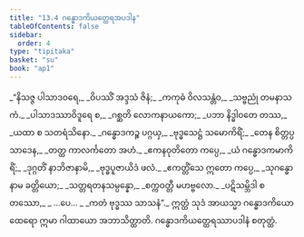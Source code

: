 ```yaml
---
title: "13.4 ဂန္ဓောဒကိယတ္ထေရအပဒါန"
tableOfContents: false
sidebar:
  order: 4
type: "tipitaka"
basket: "su"
book: "ap1"
---
```



<DynamicBreadcrumb />

<Division number="35" book="ap1" e="ch" v="20" p="173">

<Paragraph number="2094" type="verses" book="ap1">
_“နိသဇ္ဇ ပါသာဒဝရေ,_  
_ဝိပဿိံ အဒ္ဒသံ ဇိနံ;_  
_ကကုဓံ ဝိလသန္တံဝ,_  
_သဗ္ဗညုံ တမနာသကံ._  

</Paragraph>

</Division>
<Division number="36" book="ap1" e="ch" v="20" p="173">

<Paragraph number="2095" type="verses" book="ap1">
_ပါသာဒဿာဝိဒူရေ စ,_  
_ဂစ္ဆတိ လောကနာယကော;_  
_ပဘာ နိဒ္ဓါဝတေ တဿ,_  
_ယထာ စ သတရံသိနော._  

</Paragraph>

</Division>
<Division number="37" book="ap1" e="ch" v="20" p="173">

<Paragraph number="2096" type="verses" book="ap1">
_ဂန္ဓောဒကဉ္စ ပဂ္ဂယှ,_  
_ဗုဒ္ဓသေဋ္ဌံ သမောကိရိံ;_  
_တေန စိတ္တပ္ပသာဒေန,_  
_တတ္ထ ကာလင်္ကတော အဟံ._  

</Paragraph>

</Division>
<Division number="38" book="ap1" e="ch" v="20" p="173">

<Paragraph number="2097" type="verses" book="ap1">
_ဧကနဝုတိတော ကပ္ပေ,_  
_ယံ ဂန္ဓောဒကမာကိရိံ;_  
_ဒုဂ္ဂတိံ နာဘိဇာနာမိ,_  
_ဗုဒ္ဓပူဇာယိဒံ ဖလံ._  

</Paragraph>

</Division>
<Division number="39" book="ap1" e="ch" v="20" p="173">

<Paragraph number="2098" type="verses" book="ap1">
_ဧကတ္တိံသေ ဣတော ကပ္ပေ,_  
_သုဂန္ဓော နာမ ခတ္တိယော;_  
_သတ္တရတနသမ္ပန္နော,_  
_စက္ကဝတ္တီ မဟဗ္ဗလော._  

</Paragraph>

</Division>
<Division number="40" book="ap1" e="ch" v="20" p="173">

<Paragraph number="2099" type="verses" book="ap1">
_ပဋိသမ္ဘိဒါ စတဿော,_  
_ …ပေ… _  
_ကတံ ဗုဒ္ဓဿ သာသနံ”._  

</Paragraph>

<Paragraph number="2100" book="ap1">
ဣတ္ထံ သုဒံ အာယသ္မာ ဂန္ဓောဒကိယော ထေရော ဣမာ ဂါထာယော အဘာသိတ္ထာတိ.

</Paragraph>
</Division>

<Paragraph number="2101" type="center" book="ap1">
ဂန္ဓောဒကိယတ္ထေရဿာပဒါနံ စတုတ္ထံ.
</Paragraph>